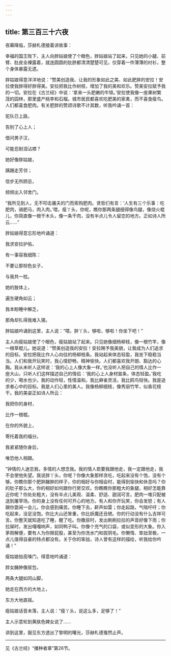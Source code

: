 ```yaml
---
---
---
```

title: 第三百三十六夜
---






夜幕降临，莎赫札德接着讲故事：





幸福的国王陛下，主人向胖姑娘使了个眼色，胖姑娘站了起来，只见她的小腿、前臂、肚皮全裸露着，就连圆圆的肚脐都清清楚楚可见，仅穿着一件薄薄的衬衫，整个身体暴露无遗。

胖姑娘得意洋洋地说：“赞美创造我、让我的形象如此之美、如此肥胖的安拉！安拉使我胖得好胖得美。安拉把我比作树枝，增加了我的美和欢乐。赞美安拉赋予我的一切。安拉在《古兰经》中说：‘拿来一头肥嫩的牛犊。’安拉使我像一座果树繁茂的园林，那里盛产桃李和石榴。城市居民都喜欢吃肥美的家禽，而不喜食瘦鸟。人们都喜食肥肉。有关肥胖的赞颂诗歌不计其数，听我吟诵一首：


驼队已上路，

告别了心上人；

借问男子汉，

可能忍耐泪沾襟？

她好像胖姑娘，

蹒跚走芳邻；

信步无所顾忌，

频频出入邻舍门。



“我所见到人，无不叩击屠夫的门而索购肥肉。贤哲们有言：‘人生有三个乐事：吃肥肉，骑肥马，肉入肉。’喂，瘦丫头，你呢，瞧你那两条腿细得像鸟腿，像烧火棍儿，你简直像一根干木头，像一条干肉，没有半点儿令人留恋的地方。正如诗人所云……”

胖姑娘得意忘形地吟诵道：


我求安拉护佑，

有一事容我细陈：

不要让那棕色女子，

与我共一枕。

她的肢体上，

遍生硬角如云；

我本盼睡中解乏，

那角却扎得我难入寝。



胖姑娘吟诵到这里，主人说：“喂，胖丫头，够啦，够啦！你坐下吧！”

主人向瘦姑娘使了个眼色，瘦姑娘站了起来。只见她像细杨柳枝，像一根竹竿，像一根草棍儿。她说道：“赞美创造我的安拉！安拉赐予我美貌，让我成为人们追求的目标。安拉把我比作人心向往的杨柳枝条。我站起来体态轻盈，我坐下稳稳当当。人们和我开玩笑时，我心情舒畅，精神愉快。人们都喜欢我开朗、豁达的心胸。我从未听人这样说：‘我的心上人像大象一样。’也没听人把自己的情人比作一座大山，只听人们这样描述自己的情侣：‘我的心上人身材苗条，体态轻盈。’我吃的少，喝水也少。我的动作轻，性情温和。我比麻雀灵活，我比鸥鸟轻快。我是追求者心中的目标。我是人们心里的美人。我像杨柳细枝，像秀丽竹竿，似香花枝干。我的美姿正如诗人所云：


我把你的身材，

比作一根棍。

在你的外貌上，

寄托着我的福分。

我紧紧随你身后，

唯恐他人相跟。



“钟情的人迷恋我，多情的人想念我。我的情人若要我跟他走，我一定跟他走，我不会使他失望。我说胖丫头，你呢？你像大象那样贪吃，吃起来没有个饱，没有个够。你瞧你那个肥胖臃肿的样子，你的相好与你相会时，能得到愉快和休息吗？你的肚子那么大，你的相好如何跟你行房交欢。你瞧瞧你那粗大的象腿，相好怎能靠近你呢？你处处粗大，没有半点儿美观、温柔、舒适、甜润可言。肥肉一堆只配被送到屠宰场。你的身上没有任何可开心的地方。有人和你开玩笑，你会发怒；有人跟你耍闹一会儿，你会感到痛苦。你睡下去，鼾声如雷；你走起路，气喘吁吁；你吃起来，没足没饱。你比大山还笨重，你比妖魔还丑陋。你的行动没有什么吉祥可言。你整天就知道吃了睡，醒了吃。你撒尿时，发出刷刷拉拉的声音好像下雨；你拉屎时，发出嘎嘎响声，如同鸭子叫。你像个充气的口袋，或似变形的大象。你入茅厕解便，要有人为你擦屁股，甚至为你洗水门和拔阴毛。你懒惰、笨拙至极，一点儿值得自豪的特点都没有。关于你的笨拙，诗人曾有这样的描绘，听我给你吟诵！”

瘦姑娘抬高嗓门，得意地吟诵道：


胖女臃肿像尿包，

两条大腿如同山脚，

她走在西方的大地上，

东方大地直摇。



瘦姑娘话音未落，主人说：“瘦丫头，说这么多，足够了！”

主人示意轮到黄肤色婢女说了……





讲到这里，服见东方透出了黎明的曙光，莎赫札德戛然止声。



***





见《古兰经》“播种者章”第26节。​​​